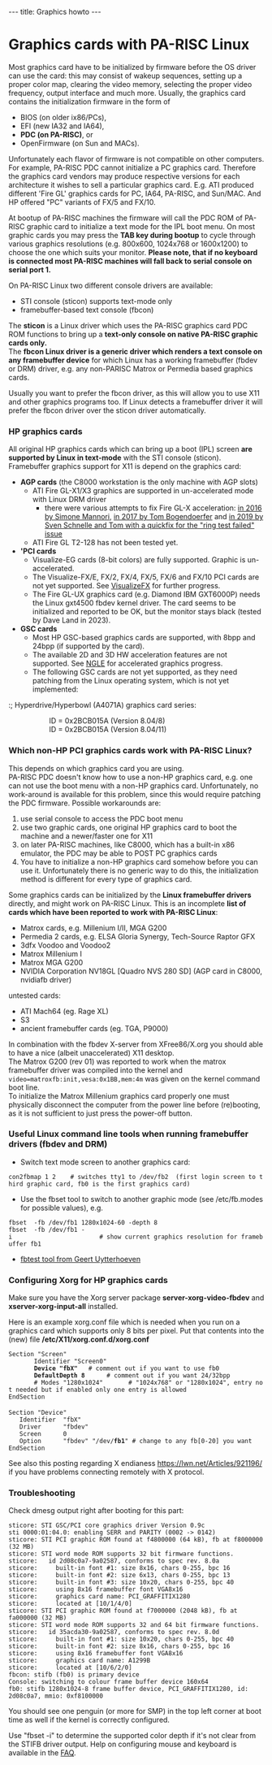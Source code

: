 ---
title: Graphics howto
---

= Graphics cards with PA-RISC Linux =

Most graphics card have to be initialized by firmware before the OS driver can use the card: this may consist of wakeup sequences,
setting up a proper color map, clearing the video memory, selecting the proper video frequency, output interface and much more.
Usually, the graphics card contains the initialization firmware in the form of 
* BIOS (on older ix86/PCs), 
* EFI (new IA32 and IA64),
* '''PDC (on PA-RISC)''', or 
* OpenFirmware (on Sun and MACs).
Unfortunately each flavor of firmware is not compatible on other computers. For example, PA-RISC PDC cannot initialize a PC graphics card.
Therefore the graphics card vendors may produce respective versions for each architecture it wishes to sell a particular graphics card.
E.g. ATI produced different 'Fire GL' graphics cards for PC, IA64, PA-RISC, and Sun/MAC. And HP offered "PC" variants of FX/5 and FX/10.

At bootup of PA-RISC machines the firmware will call the PDC ROM of PA-RISC graphic card to initialize a text mode for the IPL boot menu.
On most graphic cards you may press the '''TAB key during bootup''' to cycle through various graphics resolutions (e.g. 800x600, 1024x768 or 1600x1200) to choose the one which suits your monitor.
'''Please note, that if no keyboard is connected most PA-RISC machines will fall back to serial console on serial port 1.'''    

On PA-RISC Linux two different console drivers are available:
* STI console (sticon) supports text-mode only
* framebuffer-based text console (fbcon)

The '''sticon''' is a Linux driver which uses the PA-RISC graphics card PDC ROM functions to bring up a '''text-only console on native PA-RISC graphic cards only.'''<br>
The '''fbcon Linux driver is a generic driver which renders a text console on any framebuffer device''' for which Linux has a working framebuffer (fbdev or DRM) driver, e.g. any non-PARISC Matrox or Permedia based graphics cards.

Usually you want to prefer the fbcon driver, as this will allow you to use X11 and other graphics programs too.
If Linux detects a framebuffer driver it will prefer the fbcon driver over the sticon driver automatically.

=== HP graphics cards ===

All original HP graphics cards which can bring up a boot (IPL) screen '''are supported by Linux in text-mode''' with the STI console (sticon).<br>
Framebuffer graphics support for X11 is depend on the graphics card:
* '''AGP cards''' (the C8000 workstation is the only machine with AGP slots)
** ATI Fire GL-X1/X3 graphics are supported in un-accelerated mode with Linux DRM driver
*** there were various attempts to fix Fire GL-X acceleration: [https://marc.info/?a=145922974200003&r=1&w=2 in 2016 by Simone Mannori], [https://marc.info/?t=150679093500001&r=1&w=2 in 2017 by Tom Bogendoerfer] and [https://marc.info/?t=156971879800064&r=1&w=2 in 2019 by Sven Schnelle and Tom with a quickfix for the "ring test failed" issue]
** ATI Fire GL T2-128 has not been tested yet.
* ''''PCI cards'''
** Visualize-EG cards (8-bit colors) are fully supported. Graphic is un-accelerated.
** The Visualize-FX/E, FX/2, FX/4, FX/5, FX/6 and FX/10 PCI cards are not yet supported. See [[VisualizeFX]] for further progress.
** The Fire GL-UX graphics card (e.g. Diamond IBM GXT6000P) needs the Linux gxt4500 fbdev kernel driver. The card seems to be initialized and reported to be OK, but the monitor stays black (tested by Dave Land in 2023). 
* '''GSC cards'''
** Most HP GSC-based graphics cards are supported, with 8bpp and 24bpp (if supported by the card).
** The available 2D and 3D HW acceleration features are not supported. See [[NGLE]] for accelerated graphics progress.
** The following GSC cards are not yet supported, as they need patching from the Linux operating system, which is not yet implemented:
:; Hyperdrive/Hyperbowl (A4071A) graphics card series:
:: ID = 0x2BCB015A (Version 8.04/8)
:: ID = 0x2BCB015A (Version 8.04/11)
:; Thunder 1 VISUALIZE 48 card:
:: ID = 0x2F23E5FC (Version 8.05/9)
:; Thunder 2 VISUALIZE 48 XP card:
:: ID = 0x2F8D570E (Version 8.05/12)
:; Some Hyperion and ThunderHawk GSC cards

=== Which non-HP PCI graphics cards work with PA-RISC Linux? ===

This depends on which graphics card you are using.<br>
PA-RISC PDC doesn't know how to use a non-HP graphics card, e.g. one can not use the boot menu with a non-HP graphics card. Unfortunately, no work-around is available for this problem, since this would require patching the PDC firmware. Possible workarounds are:
# use serial console to access the PDC boot menu
# use two graphic cards, one original HP graphics card to boot the machine and a newer/faster one for X11 
# on later PA-RISC machines, like C8000, which has a built-in x86 emulator, the PDC may be able to POST PC graphics cards
# You have to initialize a non-HP graphics card somehow before you can use it. Unfortunately there is no generic way to do this, the initialization method is different for every type of graphics card.

Some graphics cards can be initialized by the '''Linux framebuffer drivers''' directly, and might work on PA-RISC Linux. This is an incomplete '''list of cards which have been reported to work with PA-RISC Linux''':
* Matrox cards, e.g. Millenium I/II, MGA G200
* Permedia 2 cards, e.g. ELSA Gloria Synergy, Tech-Source Raptor GFX
* 3dfx Voodoo and Voodoo2
* Matrox Millenium I
* Matrox MGA G200
* NVIDIA Corporation NV18GL [Quadro NVS 280 SD] (AGP card in C8000, nvidiafb driver)
untested cards:
* ATI Mach64 (eg. Rage XL)
* S3
* ancient framebuffer cards (eg. TGA, P9000)
In combination with the fbdev X-server from XFree86/X.org you should able to have a nice (albeit unaccelerated) X11 desktop.<br>
The Matrox G200 (rev 01) was reported to work when the matrox framebuffer driver was compiled into the kernel and <code>video=matroxfb:init,vesa:0x1BB,mem:4m</code> was given on the kernel command boot line.<br>
To initialize the Matrox Millenium graphics card properly one must physically disconnect the computer from the power line before (re)booting, as it is not sufficient to just press the power-off button.

=== Useful Linux command line tools when running framebuffer drivers (fbdev and DRM) ===

* Switch text mode screen to another graphics card: 
 con2fbmap 1 2    # switches tty1 to /dev/fb2  (first login screen to third graphic card, fb0 is the first graphics card)
* Use the fbset tool to switch to another graphic mode (see /etc/fb.modes for possible values), e.g.
 fbset  -fb /dev/fb1 1280x1024-60 -depth 8
 fbset  -fb /dev/fb1 -i                        # show current graphics resolution for framebuffer fb1
* [https://git.kernel.org/pub/scm/linux/kernel/git/geert/fbtest.git/ fbtest tool from Geert Uytterhoeven]

=== Configuring Xorg for HP graphics cards ===

Make sure you have the Xorg server package '''server-xorg-video-fbdev''' and '''xserver-xorg-input-all''' installed.

Here is an example xorg.conf file which is needed when you run on a graphics card which supports only 8 bits per pixel.
Put that contents into the (new) file '''/etc/X11/xorg.conf.d/xorg.conf'''

 Section "Screen"
        Identifier "Screen0"
        '''Device      "fbX"'''   # comment out if you want to use fb0
        '''DefaultDepth 8'''      # comment out if you want 24/32bpp
        # Modes	"1280x1024"       # "1024x768" or "1280x1024", entry not needed but if enabled only one entry is allowed
 EndSection
 
 Section "Device"
    Identifier  "fbX"
    Driver      "fbdev"
    Screen      0
    Option      "fbdev" "/dev/'''fb1'''" # change to any fb[0-20] you want
 EndSection

See also this posting regarding X endianess https://lwn.net/Articles/921196/ if you have problems connecting remotely with X protocol.

=== Troubleshooting ===
 
Check dmesg output right after booting for this part:
<pre>
sticore: STI GSC/PCI core graphics driver Version 0.9c
sti 0000:01:04.0: enabling SERR and PARITY (0002 -> 0142)
sticore: STI PCI graphic ROM found at f4800000 (64 kB), fb at f8000000 (32 MB)
sticore: STI word mode ROM supports 32 bit firmware functions.
sticore:   id 2d08c0a7-9a02587, conforms to spec rev. 8.0a
sticore:     built-in font #1: size 8x16, chars 0-255, bpc 16
sticore:     built-in font #2: size 6x13, chars 0-255, bpc 13
sticore:     built-in font #3: size 10x20, chars 0-255, bpc 40
sticore:     using 8x16 framebuffer font VGA8x16
sticore:     graphics card name: PCI_GRAFFITIX1280
sticore:     located at [10/1/4/0]
sticore: STI PCI graphic ROM found at f7000000 (2048 kB), fb at fa000000 (32 MB)
sticore: STI word mode ROM supports 32 and 64 bit firmware functions.
sticore:   id 35acda30-9a02587, conforms to spec rev. 8.0d
sticore:     built-in font #1: size 10x20, chars 0-255, bpc 40
sticore:     built-in font #2: size 8x16, chars 0-255, bpc 16
sticore:     using 8x16 framebuffer font VGA8x16
sticore:     graphics card name: A1299B
sticore:     located at [10/6/2/0]
fbcon: stifb (fb0) is primary device
Console: switching to colour frame buffer device 160x64
fb0: stifb 1280x1024-8 frame buffer device, PCI_GRAFFITIX1280, id: 2d08c0a7, mmio: 0xf8100000
</pre>

You should see one penguin (or more for SMP) in the top left corner at boot time as well if the kernel is correctly configured.
 
Use "fbset -i" to determine the supported color depth if it's not clear from the STIFB driver output.
Help on configuring mouse and keyboard is available in the [[FAQ]].